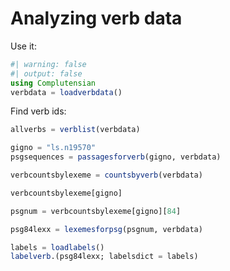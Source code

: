 # Analyzing verb data

Use it:

```julia
#| warning: false
#| output: false
using Complutensian
verbdata = loadverbdata()
```

Find verb ids:

```julia
allverbs = verblist(verbdata)
```
```julia
gigno = "ls.n19570"
psgsequences = passagesforverb(gigno, verbdata)
```


```julia
verbcountsbylexeme = countsbyverb(verbdata)

verbcountsbylexeme[gigno]
```


```julia
psgnum = verbcountsbylexeme[gigno][84]

psg84lexx = lexemesforpsg(psgnum, verbdata)
```

```julia
labels = loadlabels()
labelverb.(psg84lexx; labelsdict = labels)
```